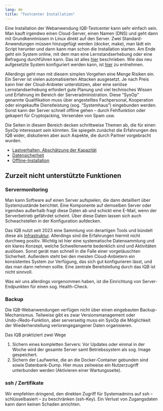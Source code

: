 ```yaml
---
lang: de
title: "Testcenter Installation"
---
```


Eine Installation der Webanwendung IQB-Testcenter kann sehr einfach sein. Man kauft irgendwo einen Cloud-Server, einen Namen (DNS) und geht dann mit Grundkenntnissen in Linux direkt auf den Server. Zwei Standard-Anwendungen müssen hinzugefügt werden (docker, make), man lädt ein Script herunter und dann kann man schon die Installation starten. Am Ende geht ein System online, mit dem man eine Lernstandserhebung oder eine Befragung durchführen kann. Das ist alles [hier](https://pages.cms.hu-berlin.de/iqb/testcenter/pages/installation-prod.html) beschrieben. Wie das neu aufgesetzte System konfiguriert werden kann, ist [hier](./configuration.qmd) zu entnehmen.

Allerdings geht man mit diesem simplen Vorgehen eine Menge Risiken ein. Ein Server ist vielen automatisierten Attacken ausgesetzt. Je nach Preis kann hier der Cloud-Anbieter unterstützen, aber eine seriöse Lernstandserhebung erfordert gute Planung und viel technisches Wissen und Erfahrung im Bereich der Serveradministration. Diese "SysOp" genannte Qualifikation muss über angestelltes Fachpersonal, Kooperation oder eingekaufte Dienstleistung (sog. "Systemhaus") eingebunden werden. Sonst kann der Server schnell offline gehen -- durch Fehlfunktion oder gekapert für Cryptojacking, Versenden von Spam usw.

Die Seiten in diesem Bereich decken schrittweise Themen ab, die für einen SysOp interessant sein könnten. Sie spiegeln zunächst die Erfahrungen des IQB wider, diskutieren aber auch Aspekte, die durch Partner vorgebracht wurden.

* [Lastverhalten, Abschätzung der Kapazität](load-test.qmd)
* [Datensicherheit](security.qmd)
* [Offline-Installation](offline.qmd)


## Zurzeit nicht unterstützte Funktionen
### Servermonitoring

Man kann Software auf einen Server aufspielen, die dann detailliert über Systemzustände berichtet. Eine Komponente auf demselben Server oder irgendwo außerhalb fragt diese Daten ab und schickt eine E-Mail, wenn der Serverbetrieb gefährdet scheint. Über diese Daten lassen sich auch Schwachstellen in der Konfiguration aufdecken.

Das IQB nutzt seit 2023 eine Sammlung von derartigen Tools und bündelt diese als [Infrastruktur](https://github.com/iqb-berlin/traefik). Allerdings sind die Erfahrungen hiermit nicht durchweg positiv. Wichtig ist hier eine systematische Datensammlung und ein klares Konzept, welche Schwellenwerte bedenklich sind und Aktivitäten auslösen. Sonst gerät man schnell in die Falle einer vorgetäuschten Sicherheit. Außerdem steht bei den meisten Cloud-Anbietern ein konsistentes System zur Verfügung, das sich gut konfigurieren lässt, und das man dann nehmen sollte. Eine zentrale Bereitstellung durch das IQB ist nicht sinnvoll.

Was wir uns allerdings vorgenommen haben, ist die Einrichtung von Server-Endpunkten für einen sog. Health-Check.

### Backup

Die IQB-Webanwendungen verfügen nicht über einen eingebauten Backup-Mechanismus. Teilweise gibt es zwar Versionsmanagement oder Undo-/Redo-Funktion, aber serverseitig muss ein SysOp die Möglichkeit der Wiederherstellung verlorengegangener Daten organisieren.

Das IQB praktiziert zwei Wege

1. Sichern eines kompletten Servers: Vor Updates oder einmal in der Woche wird der gesamte Server samt Betriebssystem als sog. Image gespeichert.
2. Sichern der Laufwerke, die an die Docker-Container gebunden sind sowie Datenbank-Dump. Hier muss zeitweise ein Nutzerzugriff unterbunden werden (Aktivieren einer Wartungsseite).

### ssh / Zertifikate

Wir empfehlen dringend, den direkten Zugriff für Systemadmins auf ssh -- schlüsselbasiert -- zu beschränken (ssh-Key). Ein Verlust von Zugangsdaten kann dann keinen Schaden anrichten.

